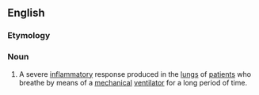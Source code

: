 ==English==

===Etymology===
{{prefix|bio|trauma}}

===Noun===
{{en-noun|-}}
{{wikipedia}}

# {{context|medicine|lang=en}} A severe [[inflammatory]] response produced in the [[lung]]s of [[patient]]s who breathe by means of a [[mechanical]] [[ventilator]] for a long period of time.